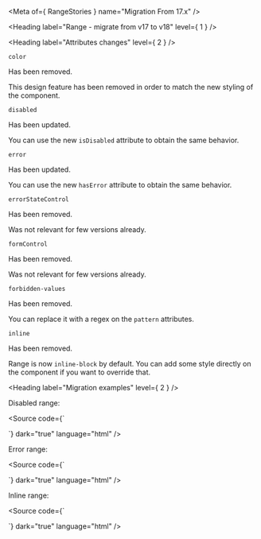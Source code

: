 
<Meta of={ RangeStories } name="Migration From 17.x" />

<Heading label="Range - migrate from v17 to v18" level={ 1 } />

<Heading label="Attributes changes" level={ 2 } />

`color` <OdsBadge color="critical" label="Removed" size="sm" />

Has been removed.

This design feature has been removed in order to match the new styling of the component.

`disabled` <OdsBadge color="information" label="Updated" size="sm" />

Has been updated.

You can use the new `isDisabled` attribute to obtain the same behavior.

`error` <OdsBadge color="information" label="Updated" size="sm" />

Has been updated.

You can use the new `hasError` attribute to obtain the same behavior.

`errorStateControl` <OdsBadge color="critical" label="Removed" size="sm" />

Has been removed.

Was not relevant for few versions already.

`formControl` <OdsBadge color="critical" label="Removed" size="sm" />

Has been removed.

Was not relevant for few versions already.

`forbidden-values` <OdsBadge color="critical" label="Removed" size="sm" />

Has been removed.

You can replace it with a regex on the `pattern` attributes.

`inline` <OdsBadge color="critical" label="Removed" size="sm" />

Has been removed.

Range is now `inline-block` by default.
You can add some style directly on the component if you want to override that.

<Heading label="Migration examples" level={ 2 } />

Disabled range:

<Source code={`
<osds-range disabled>
</osds-range>

<!-- is now -->

<ods-range is-disabled>
</ods-range>
`}
        dark="true"
        language="html" />

Error range:

<Source code={`
<osds-range error>
</osds-range>

<!-- is now -->

<ods-range has-error>
</ods-range>
`}
        dark="true"
        language="html" />

Inline range:

<Source code={`
<osds-range inline>
</osds-range>

<!-- is now -->

<ods-range>
</ods-range>
`}
        dark="true"
        language="html" />
